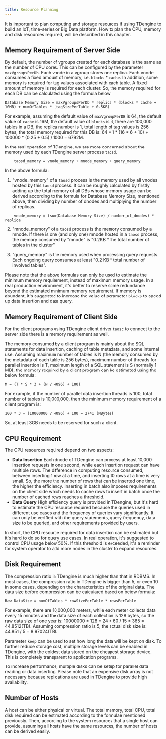 ```yaml
---
title: Resource Planning
---
```


It is important to plan computing and storage resources if using TDengine to build an IoT, time-series or Big Data platform. How to plan the CPU, memory and disk resources required, will be described in this chapter.

## Memory Requirement of Server Side

By default, the number of vgroups created for each database is the same as the number of CPU cores. This can be configured by the parameter `maxVgroupsPerDb`. Each vnode in a vgroup stores one replica. Each vnode consumes a fixed amount of memory, i.e. `blocks` \* `cache`. In addition, some memory is required for tag values associated with each table. A fixed amount of memory is required for each cluster. So, the memory required for each DB can be calculated using the formula below:

```
Database Memory Size = maxVgroupsPerDb * replica * (blocks * cache + 10MB) + numOfTables * (tagSizePerTable + 0.5KB)
```

For example, assuming the default value of `maxVgroupPerDB` is 64, the default value of `cache` is 16M, the default value of `blocks` is 6, there are 100,000 tables in a DB, the replica number is 1, total length of tag values is 256 bytes, the total memory required for this DB is: 64 \* 1 \* (16 \* 6 + 10) + 100000 \* (0.25 + 0.5) / 1000 = 6792M.

In the real operation of TDengine, we are more concerned about the memory used by each TDengine server process `taosd`.

```
    taosd_memory = vnode_memory + mnode_memory + query_memory
```

In the above formula:

1. "vnode_memory" of a `taosd` process is the memory used by all vnodes hosted by this `taosd` process. It can be roughly calculated by firstly adding up the total memory of all DBs whose memory usage can be derived according to the formula for Database Memory Size, mentioned above, then dividing by number of dnodes and multiplying the number of replicas.

```
    vnode_memory = (sum(Database Memory Size) / number_of_dnodes) * replica
```

2. "mnode_memory" of a `taosd` process is the memory consumed by a mnode. If there is one (and only one) mnode hosted in a `taosd` process, the memory consumed by "mnode" is "0.2KB \* the total number of tables in the cluster".

3. "query_memory" is the memory used when processing query requests. Each ongoing query consumes at least "0.2 KB \* total number of involved tables".

Please note that the above formulas can only be used to estimate the minimum memory requirement, instead of maximum memory usage. In a real production environment, it's better to reserve some redundance beyond the estimated minimum memory requirement. If memory is abundant, it's suggested to increase the value of parameter `blocks` to speed up data insertion and data query.

## Memory Requirement of Client Side

For the client programs using TDengine client driver `taosc` to connect to the server side there is a memory requirement as well.

The memory consumed by a client program is mainly about the SQL statements for data insertion, caching of table metadata, and some internal use. Assuming maximum number of tables is N (the memory consumed by the metadata of each table is 256 bytes), maximum number of threads for parallel insertion is T, maximum length of a SQL statement is S (normally 1 MB), the memory required by a client program can be estimated using the below formula:

```
M = (T * S * 3 + (N / 4096) + 100)
```

For example, if the number of parallel data insertion threads is 100, total number of tables is 10,000,000, then the minimum memory requirement of a client program is:

```
100 * 3 + (10000000 / 4096) + 100 = 2741 (MBytes)
```

So, at least 3GB needs to be reserved for such a client.

## CPU Requirement

The CPU resources required depend on two aspects:

- **Data Insertion** Each dnode of TDengine can process at least 10,000 insertion requests in one second, while each insertion request can have multiple rows. The difference in computing resource consumed, between inserting 1 row at a time, and inserting 10 rows at a time is very small. So, the more the number of rows that can be inserted one time, the higher the efficiency. Inserting in batch also imposes requirements on the client side which needs to cache rows to insert in batch once the number of cached rows reaches a threshold.
- **Data Query** High efficiency query is provided in TDengine, but it's hard to estimate the CPU resource required because the queries used in different use cases and the frequency of queries vary significantly. It can only be verified with the query statements, query frequency, data size to be queried, and other requirements provided by users.

In short, the CPU resource required for data insertion can be estimated but it's hard to do so for query use cases. In real operation, it's suggested to control CPU usage below 50%. If this threshold is exceeded, it's a reminder for system operator to add more nodes in the cluster to expand resources.

## Disk Requirement

The compression ratio in TDengine is much higher than that in RDBMS. In most cases, the compression ratio in TDengine is bigger than 5, or even 10 in some cases, depending on the characteristics of the original data. The data size before compression can be calculated based on below formula:

```
Raw DataSize = numOfTables * rowSizePerTable * rowsPerTable
```

For example, there are 10,000,000 meters, while each meter collects data every 15 minutes and the data size of each collection is 128 bytes, so the raw data size of one year is: 10000000 \* 128 \* 24 \* 60 / 15 \* 365 = 44.8512(TB). Assuming compression ratio is 5, the actual disk size is: 44.851 / 5 = 8.97024(TB).

Parameter `keep` can be used to set how long the data will be kept on disk. To further reduce storage cost, multiple storage levels can be enabled in TDengine, with the coldest data stored on the cheapest storage device. This is completely transparent to application programs.

To increase performance, multiple disks can be setup for parallel data reading or data inserting. Please note that an expensive disk array is not necessary because replications are used in TDengine to provide high availability.

## Number of Hosts

A host can be either physical or virtual. The total memory, total CPU, total disk required can be estimated according to the formulae mentioned previously. Then, according to the system resources that a single host can provide, assuming all hosts have the same resources, the number of hosts can be derived easily.
